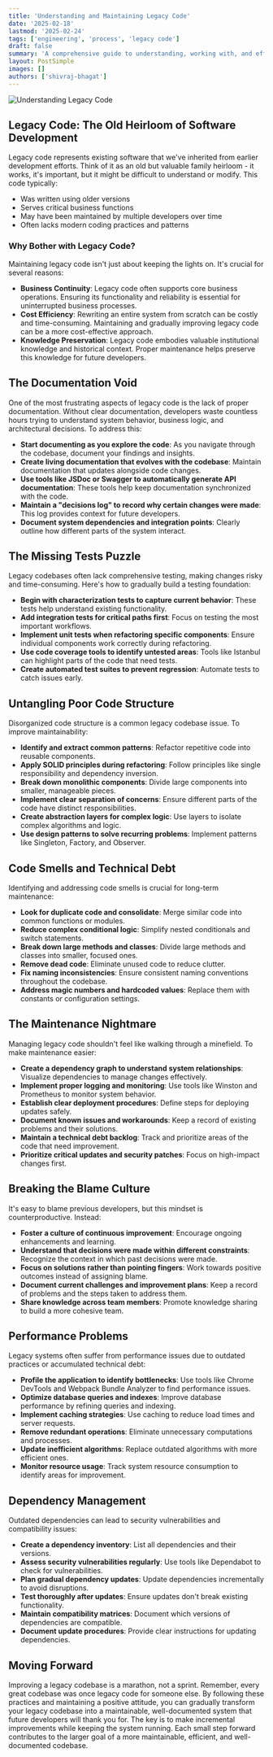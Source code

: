```yaml
---
title: 'Understanding and Maintaining Legacy Code'
date: '2025-02-18'
lastmod: '2025-02-24'
tags: ['engineering', 'process', 'legacy code']
draft: false
summary: 'A comprehensive guide to understanding, working with, and effectively maintaining legacy code in software'
layout: PostSimple
images: []
authors: ['shivraj-bhagat']
---
```


![Understanding Legacy Code](/static/images/blogs/web/understanding_and_maintaining_legacy_code/legacy_code.png)

## Legacy Code: The Old Heirloom of Software Development

Legacy code represents existing software that we've inherited from earlier development efforts. Think of it as an old but valuable family heirloom - it works, it's important, but it might be difficult to understand or modify. This code typically:

- Was written using older versions
- Serves critical business functions
- May have been maintained by multiple developers over time
- Often lacks modern coding practices and patterns

### Why Bother with Legacy Code?

Maintaining legacy code isn't just about keeping the lights on. It's crucial for several reasons:

- **Business Continuity**: Legacy code often supports core business operations. Ensuring its functionality and reliability is essential for uninterrupted business processes.
- **Cost Efficiency**: Rewriting an entire system from scratch can be costly and time-consuming. Maintaining and gradually improving legacy code can be a more cost-effective approach.
- **Knowledge Preservation**: Legacy code embodies valuable institutional knowledge and historical context. Proper maintenance helps preserve this knowledge for future developers.

## The Documentation Void

One of the most frustrating aspects of legacy code is the lack of proper documentation. Without clear documentation, developers waste countless hours trying to understand system behavior, business logic, and architectural decisions. To address this:

- **Start documenting as you explore the code**: As you navigate through the codebase, document your findings and insights.
- **Create living documentation that evolves with the codebase**: Maintain documentation that updates alongside code changes.
- **Use tools like JSDoc or Swagger to automatically generate API documentation**: These tools help keep documentation synchronized with the code.
- **Maintain a "decisions log" to record why certain changes were made**: This log provides context for future developers.
- **Document system dependencies and integration points**: Clearly outline how different parts of the system interact.

## The Missing Tests Puzzle

Legacy codebases often lack comprehensive testing, making changes risky and time-consuming. Here's how to gradually build a testing foundation:

- **Begin with characterization tests to capture current behavior**: These tests help understand existing functionality.
- **Add integration tests for critical paths first**: Focus on testing the most important workflows.
- **Implement unit tests when refactoring specific components**: Ensure individual components work correctly during refactoring.
- **Use code coverage tools to identify untested areas**: Tools like Istanbul can highlight parts of the code that need tests.
- **Create automated test suites to prevent regression**: Automate tests to catch issues early.

## Untangling Poor Code Structure

Disorganized code structure is a common legacy codebase issue. To improve maintainability:

- **Identify and extract common patterns**: Refactor repetitive code into reusable components.
- **Apply SOLID principles during refactoring**: Follow principles like single responsibility and dependency inversion.
- **Break down monolithic components**: Divide large components into smaller, manageable pieces.
- **Implement clear separation of concerns**: Ensure different parts of the code have distinct responsibilities.
- **Create abstraction layers for complex logic**: Use layers to isolate complex algorithms and logic.
- **Use design patterns to solve recurring problems**: Implement patterns like Singleton, Factory, and Observer.

## Code Smells and Technical Debt

Identifying and addressing code smells is crucial for long-term maintenance:

- **Look for duplicate code and consolidate**: Merge similar code into common functions or modules.
- **Reduce complex conditional logic**: Simplify nested conditionals and switch statements.
- **Break down large methods and classes**: Divide large methods and classes into smaller, focused ones.
- **Remove dead code**: Eliminate unused code to reduce clutter.
- **Fix naming inconsistencies**: Ensure consistent naming conventions throughout the codebase.
- **Address magic numbers and hardcoded values**: Replace them with constants or configuration settings.

## The Maintenance Nightmare

Managing legacy code shouldn't feel like walking through a minefield. To make maintenance easier:

- **Create a dependency graph to understand system relationships**: Visualize dependencies to manage changes effectively.
- **Implement proper logging and monitoring**: Use tools like Winston and Prometheus to monitor system behavior.
- **Establish clear deployment procedures**: Define steps for deploying updates safely.
- **Document known issues and workarounds**: Keep a record of existing problems and their solutions.
- **Maintain a technical debt backlog**: Track and prioritize areas of the code that need improvement.
- **Prioritize critical updates and security patches**: Focus on high-impact changes first.

## Breaking the Blame Culture

It's easy to blame previous developers, but this mindset is counterproductive. Instead:

- **Foster a culture of continuous improvement**: Encourage ongoing enhancements and learning.
- **Understand that decisions were made within different constraints**: Recognize the context in which past decisions were made.
- **Focus on solutions rather than pointing fingers**: Work towards positive outcomes instead of assigning blame.
- **Document current challenges and improvement plans**: Keep a record of problems and the steps taken to address them.
- **Share knowledge across team members**: Promote knowledge sharing to build a more cohesive team.

## Performance Problems

Legacy systems often suffer from performance issues due to outdated practices or accumulated technical debt:

- **Profile the application to identify bottlenecks**: Use tools like Chrome DevTools and Webpack Bundle Analyzer to find performance issues.
- **Optimize database queries and indexes**: Improve database performance by refining queries and indexing.
- **Implement caching strategies**: Use caching to reduce load times and server requests.
- **Remove redundant operations**: Eliminate unnecessary computations and processes.
- **Update inefficient algorithms**: Replace outdated algorithms with more efficient ones.
- **Monitor resource usage**: Track system resource consumption to identify areas for improvement.

## Dependency Management

Outdated dependencies can lead to security vulnerabilities and compatibility issues:

- **Create a dependency inventory**: List all dependencies and their versions.
- **Assess security vulnerabilities regularly**: Use tools like Dependabot to check for vulnerabilities.
- **Plan gradual dependency updates**: Update dependencies incrementally to avoid disruptions.
- **Test thoroughly after updates**: Ensure updates don't break existing functionality.
- **Maintain compatibility matrices**: Document which versions of dependencies are compatible.
- **Document update procedures**: Provide clear instructions for updating dependencies.

## Moving Forward

Improving a legacy codebase is a marathon, not a sprint. Remember, every great codebase was once legacy code for someone else. By following these practices and maintaining a positive attitude, you can gradually transform your legacy codebase into a maintainable, well-documented system that future developers will thank you for. The key is to make incremental improvements while keeping the system running. Each small step forward contributes to the larger goal of a more maintainable, efficient, and well-documented codebase.
